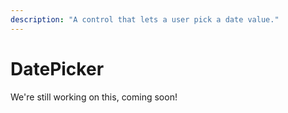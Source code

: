 ---
description: "A control that lets a user pick a date value."
---

# DatePicker

We're still working on this, coming soon!

